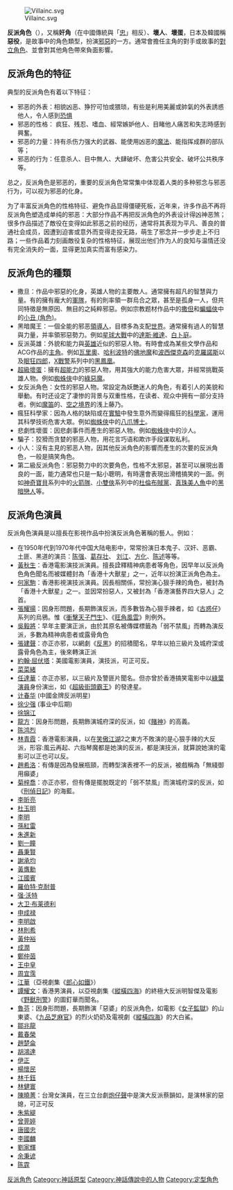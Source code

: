 {{Unreferenced |time=2011-03-27T19:40:39+00:00 }}
{{noteTA
|1=zh-hans:约翰·特拉沃尔塔;zh-hk:尊·特拉華達;zh-tw:約翰·屈伏塔;}}
{{distinguish|反对党}}
[[File:Villainc.svg|thumbnail]]

'''反派角色'''（{{lang-en|Villain}}），又稱'''奸角'''（在中國傳統與「[[忠|忠]]」相反）、'''壞人'''、'''壞蛋'''，日本及韓國稱'''惡役'''，是故事中的角色類型，扮演[[邪惡|邪惡]]的一方。通常會擔任主角的對手或故事的[[對立角色|對立角色]]、並會對其他角色帶來負面影響。

<!--反派角色是懲惡類故事中不可或缺的角色。彰顯正義？(未必，可能是黑吃黑或偽君子懲罰邪惡)、-->
== 反派角色的特征 ==
典型的反派角色有着以下特征：
* 邪恶的外表：相貌凶恶、狰狞可怕或猥琐，有些是利用美麗或帥氣的外表誘惑他人，令人感到[[恐惧|恐惧]]
* 邪恶的性格：<!--心怀强烈的仇恨、[[憤怒|憤怒]]？（仇恨與憤怒 無理？），或者-->疯狂、残忍、嗜血、經常嫉妒他人、目睹他人痛苦和失志時感到興奮。
* 邪恶的力量：持有杀伤力强大的武器、能使用凶恶的[[魔法|魔法]]、能指挥成群的部队等；
* 邪恶的行为：任意杀人、目中無人、大肆破坏、危害公共安全、破坏公共秩序等。

总之，反派角色是邪恶的，重要的反派角色常常集中体现着人类的多种邪念与邪恶行为，可以视为邪恶的化身。

为了丰富反派角色的性格特征、避免作品显得僵硬死板，近年来，许多作品不再将反派角色塑造成单纯的邪恶：大部分作品不再把反派角色的外表设计得凶神恶煞；很多作品描述了敵役在变得如此邪恶之前的经历，通常将其表现为平凡、善良的普通社会成员，因遭到迫害或意外而变得走投无路，萌生了邪念并一步步走上不归路；一些作品着力刻画敵役复杂的性格特征，展现出他们作为人的良知与温情还没有完全消失的一面，显得更加真实而富有感染力。

== 反派角色的種類 ==

* 撒旦：作品中邪惡的化身，英雄人物的主要敵人。通常擁有超凡的智慧與力量。有的擁有龐大的[[軍隊|軍隊]]，有的則率領一群烏合之眾，甚至是孤身一人，但共同特徵是無原因、無目的之純粹邪惡。例如宗教题材作品中的[[撒但|撒但]]和[[蝙蝠俠|蝙蝠俠]]中的[[小丑_(角色)|小丑 (角色)]]。
* 黑暗魔王：一個全能的邪恶[[領導人|領導人]]，目標多為支配[[世界|世界]]。通常擁有過人的智慧與力量，并率領邪惡勢力。例如[[星球大戰|星球大戰]]中的[[達斯·維達|達斯·維達]]、[[白卜庭|白卜庭]]。
* 反派英雄：外貌和能力與[[英雄|英雄]]近似的邪惡人物。有時會成為某些文學作品和ACG作品的[[反英雄|主角]]。例如[[瓦里奧|瓦里奧]]、[[哈利波特|哈利波特]]的[[佛地魔|佛地魔]]和[[波西傑克森|波西傑克森]]的[[克羅諾斯|克羅諾斯]]以及[[眠狂四郎|眠狂四郎]]，[[X戰警|X戰警]]系列中的[[黑鳳凰|黑鳳凰]]。
* [[超級壞蛋|超級壞蛋]]：擁有[[超能力|超能力]]的邪惡人物，用其強大的能力危害大眾，并經常挑戰英雄人物。例如[[蜘蛛俠|蜘蛛俠]]中的[[綠惡魔|綠惡魔]]。
* 女反派角色：女性的邪惡人物。常設定為妖艷迷人的角色，有着引人的美貌和舉動。有时还设定了凄惨的背景与双重性格，在读者、观众中拥有一部分支持者。例如[[魔笛|魔笛]]的{{Link-es|夜后|La Reina de la Noche|夜-{zh-hans:后; zh-hant:后;}-}}、[[空之境界|空之境界]]的浅上藤乃。
* 瘋狂科學家：因為人格的缺陷或在[[實驗|實驗]]中發生意外而變得瘋狂的[[科學家|科學家]]，運用其科學技術危害大眾。例如[[蜘蛛俠|蜘蛛俠]]中的[[八爪博士|八爪博士]]。
* 悲劇性壞蛋：因悲劇事件而產生的邪惡人物。例如[[蜘蛛俠|蜘蛛俠]]中的沙人。
* 騙子：狡猾而贪婪的邪恶人物，用花言巧语和欺诈手段谋取私利。
* 小人：沒有主見的邪恶人物，因其他反派角色的影響而產生的次要的反派角色，一般是搞笑角色。
* 第二級反派角色：邪惡勢力中的次要角色，性格不太邪惡，甚至可以展現出善良的一面，能力通常也只是一點小聰明，有時還會表現出滑稽搞笑的一面。例如[[神奇寶貝|神奇寶貝]]系列中的[[火箭隊|火箭隊]]、[[小雙俠_(2008年動畫版)|小雙俠]]系列中的[[小雙俠_(2008年動畫版)#杜倫布賊黨一行人|杜倫布賊黨]]、[[真珠美人魚|真珠美人魚]]中的[[真珠美人魚#黑暗戀人|黑暗戀人]]等。

== 反派角色演員 ==
{{wwv|章节|area=中國、美國|small=left}}
反派角色演員是以擅長在影視作品中扮演反派角色著稱的藝人。例如：
* 在1950年代到1970年代中国大陆电影中，常常扮演日本鬼子、汉奸、恶霸、土匪、黑道的演员：[[陈强_(演员)|陈强]]、[[葛存壮|葛存壮]]、 [[刘江_(中国大陆演员)|刘江]]、[[方化|方化]]、[[陈述_(演员)|陈述]]等等。
* [[黃秋生|黃秋生]]：香港電影演技派演員。擅長詮釋精神病患者等角色，因早年以反派角色角色聞名而被媒體封為「香港十大獸星」之一，近年以扮演正派角色為主。
* [[何家駒|何家駒]]：香港影視演技派演員。因長相關係，常扮演心狠手辣的角色，被封為「香港十大獸星」之一。並因常扮惡人，又被封為「香港演藝界四大惡人」之首。
* [[張耀揚|張耀揚]]：因身形問題，長期飾演反派，而多數皆為心狠手辣者，如《[[古惑仔電影系列|古惑仔]]》系列的烏鴉。惟《[[衝擊天子門生|衝擊天子門生]]》、《[[旺角風雲|旺角風雲]]》則例外。
* [[吳毅將|吳毅將]]：早年主要演正派，由於其原名被傳媒標籤為「弱不禁風」而轉為演反派，多數為精神病患者或露骨角色
* [[張建聲|張建聲]]：亦正亦邪，以網劇《[[反黑|反黑]]》的招積聞名，早年以拍三級片及城府深或露骨角色為主，後來轉演正派
* [[約翰·屈伏塔|約翰·屈伏塔]]：美國電影演員，演技派，可正可反。
* [[菜菜緒|菜菜緒]]
* [[任達華|任達華]]：亦正亦邪，以三級片及警匪片聞名。但亦曾於香港搞笑電影中以[[綠葉演員|綠葉演員]]身份演出，如《[[超級街頭霸王|超級街頭霸王]]》的發達星。
* [[计春华|计春华]] (中國金牌反派明星)
* [[徐少强|徐少强]] (事业中后期)
* [[徐锦江|徐锦江]]
* [[龍方|龍方]]：因身形問題，長期飾演城府深的反派，如《[[賭神|賭神]]》的高義。
* [[陈鸿烈|陈鸿烈]]
* [[林青霞|林青霞]]：香港電影演員，以在[[笑傲江湖|笑傲江湖]]2之東方不敗演的是心狠手辣的大反派，形容:風云再起、六指琴魔都是她演的反派，都是演技派，就算說她演的電影可以正也可以反。
* [[趙希洛|趙希洛]]：有傳是因為發展瓶頸，而轉型演表裡不一的反派，被戲稱為「無綫御用癲婆」
* [[菊梓喬|菊梓喬]]：亦正亦邪，但有傳是擺脫既定的「弱不禁風」而演城府深的反派，如《[[刑偵日記|刑偵日記]]》的海藍。
* [[李昕亮|李昕亮]]
* [[杜玉明|杜玉明]]
* [[李明|李明]]
* [[孫紅雷|孫紅雷]]
* [[朱九|朱進新]]
* [[劉一瞳|劉一瞳]]
* [[聶秉賢|聶秉賢]]
* [[謝承均|謝承均]]
* [[黃膺勳|黃膺勳]]
* [[江國賓|江國賓]]
* [[羅伯特·克耐普|羅伯特·克耐普]]
* [[强·沃特|强·沃特]]
* [[大卫·布莱德利|大卫·布莱德利]]
* [[申成禄|申成禄]]
* [[李明啟|李明啟]]
* [[林則希|林則希]]
* [[黃仲裕|黃仲裕]]
* [[成潤|成潤]]
* [[鄭仲茵|鄭仲茵]]
* [[王中皇|王中皇]]
* [[周宜霈|周宜霈]]
* [[江華_(演員)|江華]]（亞視劇集《[[郎心如鐵_(1994年電視劇)|郎心如鐵]]》）
* [[譚耀文|譚耀文]]：香港男演員，以亞視劇集《[[縱橫四海_(電視劇)|縱橫四海]]》的終極大反派明智傑及電影《[[野獸刑警|野獸刑警]]》的圖釘華而聞名。
* [[魯芬|魯芬]]：因身形問題，長期飾演「惡婆」的反派角色，如電影《[[女子監獄_(香港電影)|女子監獄]]》的山東婆、《[[九品芝麻官之白面包青天|九品芝麻官]]》的烈火奶奶及電視劇《[[縱橫四海_(電視劇)|縱橫四海]]》的大白鯊。
* [[鄒兆龍|鄒兆龍]]
* [[戴春榮|戴春榮]]
* [[趙楚侖|趙楚侖]]
* [[胡鴻達|胡鴻達]]
* [[伊正|伊正]]
* [[楊懷民|楊懷民]]
* [[林千鈺|林千鈺]]
* [[林健寰|林健寰]]
* [[陳曉菁|陳曉菁]]：台灣女演員，在三立台劇[[炮仔聲|炮仔聲]]中是演大反派蔡韻如，是演林家的惡媳，可正可反
* [[朱紫緹|朱紫緹]]
* [[曾莞婷|曾莞婷]]
* [[唐國忠_(台灣)|唐國忠]]
* [[李國麟|李國麟]]
* [[劉家輝|劉家輝]]
* [[余秉谚|余秉谚]]
* [[陈霆|陈霆]]

{{敘事學}}

{{DEFAULTSORT:villain}}
[[Category:反派角色|]]
[[Category:神話原型|Category:神話原型]]
[[Category:神話傳說中的人物|Category:神話傳說中的人物]]
[[Category:定型角色|Category:定型角色]]